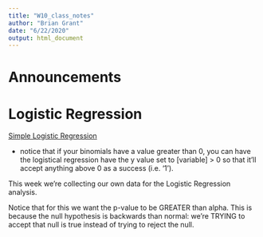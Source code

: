 ```yaml
---
title: "W10_class_notes"
author: "Brian Grant"
date: "6/22/2020"
output: html_document
---
```

# Announcements

# Logistic Regression
[Simple Logistic Regression](LogisticRegression.html)

- notice that if your binomials have a value greater than 0, you can have the logistical regression have the y value set to [variable] > 0 so that it'll accept anything above 0 as a success (i.e. '1').

This week we're collecting our own data for the Logistic Regression analysis.

Notice that for this we want the p-value to be GREATER than alpha. This is because the null hypothesis is backwards than normal: we're TRYING to accept that null is true instead of trying to reject the null.